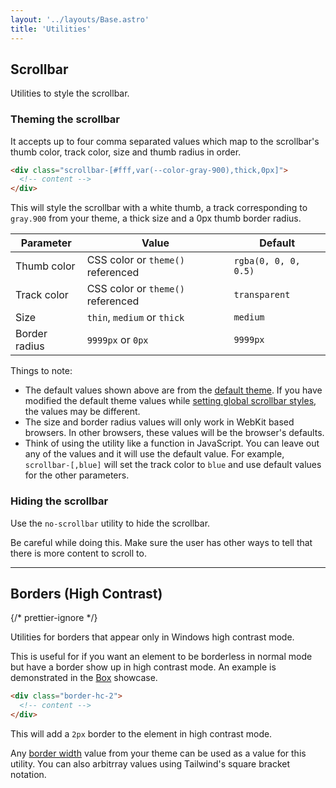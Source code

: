 ```yaml
---
layout: '../layouts/Base.astro'
title: 'Utilities'
---
```


## Scrollbar

<p class="lead">Utilities to style the scrollbar.</p>

### Theming the scrollbar

It accepts up to four comma separated values which map to the scrollbar's thumb color, track color, size and thumb radius in order.

```html
<div class="scrollbar-[#fff,var(--color-gray-900),thick,0px]">
  <!-- content -->
</div>
```

This will style the scrollbar with a white thumb, a track corresponding to `gray.900` from your theme, a thick size and a 0px thumb border radius.

| Parameter     | Value                             | Default              |
| ------------- | --------------------------------- | -------------------- |
| Thumb color   | CSS color or `theme()` referenced | `rgba(0, 0, 0, 0.5)` |
| Track color   | CSS color or `theme()` referenced | `transparent`        |
| Size          | `thin`, `medium` or `thick`       | `medium`             |
| Border radius | `9999px` or `0px`                 | `9999px`             |

Things to note:

- The default values shown above are from the <a href={DEFAULT_THEME_URL}>default theme</a>. If you have modified the default theme values while [setting global scrollbar styles](/usage#using-scrollbar-styles), the values may be different.
- The size and border radius values will only work in WebKit based browsers. In other browsers, these values will be the browser's defaults.
- Think of using the utility like a function in JavaScript. You can leave out any of the values and it will use the default value. For example, `scrollbar-[,blue]` will set the track color to `blue` and use default values for the other parameters.

### Hiding the scrollbar

Use the `no-scrollbar` utility to hide the scrollbar.

Be careful while doing this. Make sure the user has other ways to tell that there is more content to scroll to.

---

## Borders (High Contrast)

{/* prettier-ignore */}
<p class="lead">Utilities for borders that appear only in Windows high contrast mode.</p>

This is useful for if you want an element to be borderless in normal mode but have a border show up in high contrast mode. An example is demonstrated in the [Box](/layout#box) showcase.

```html
<div class="border-hc-2">
  <!-- content -->
</div>
```

This will add a `2px` border to the element in high contrast mode.

Any [border width](https://tailwindcss.com/docs/border-width) value from your theme can be used as a value for this utility. You can also arbitrray values using Tailwind's square bracket notation.
